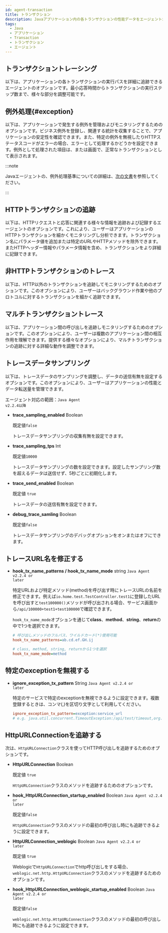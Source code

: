 ```yaml
---
id: agent-transaction
title: トランザクション
description: Javaアプリケーション内の各トランザクションの性能データをエージェントが追跡し分析できる設定方法を案内します。トランザクションのリクエスト処理、応答時間、リソース使用量などを追跡して、アプリケーションの性能を評価します。
tags:
  - Java
  - アプリケーション
  - Transaction
  - トランザクション
  - エージェント
---
```



<Transaction />

## トランザクショントレーシング

以下は、アプリケーションの各トランザクションの実行パスを詳細に追跡できるエージェントのオプションです。最小応答時間からトランザクションの実行ステップ数まで、様々な部分を調整可能です。


<Transactionprofilingcommon />


<Javatransactionprofiling />

## 例外処理{#exception}

以下は、アプリケーションで発生する例外を管理およびモニタリングするためのオプションです。ビジネス例外を登録し、関連する統計を収集することで、アプリケーションの安定性を確認できます。また、特定の例外を無視したりHTTPステータスコードがエラーの場合、エラーとして処理するかどうかを設定できます。例外として処理された項目は、<Cmdname sid="side_hitmap" className="uitext" />または<Cmdname sid="TTL06209" className="uitext" />画面で、正常なトランザクションとして表示されます。

:::note

Javaエージェントの、例外処理基準についての詳細は、[次の文書](trs-view#java-agent-exception)を参照してください。

:::


<JavaException />

## HTTPトランザクションの追跡

以下は、HTTPリクエストと応答に関連する様々な情報を追跡および記録するエージェントのオプションです。これにより、ユーザーはアプリケーションのHTTPトランザクションを細かくモニタリングし分析できます。トランザクション名にパラメータ値を追加または特定のURLやHTTPメソッドを除外できます。またHTTPヘッダー情報やパラメータ情報を含め、トランザクションをより詳細に記録できます。


<Transactiontracecommon />


<Transactionprofilehttp />


<Javahttptransaction />

## 非HTTPトランザクションのトレース

以下は、HTTP以外のトランザクションを追跡してモニタリングするためのオプションです。このオプションにより、ユーザーはバックグラウンド作業や他のプロトコルに対するトランザクションを細かく追跡できます。


<Javanonhttptransaction />

## マルチトランザクショントレース

以下は、アプリケーション間の呼び出しを追跡しモニタリングするためのオプションです。このオプションにより、ユーザーは複数のアプリケーション間の相互作用を理解できます。提供する様々なオプションにより、マルチトランザクションの追跡に対する詳細な動作を調整できます。


<Javatracetransaction />

## トレースデータサンプリング

以下は、トレースデータのサンプリングを調整し、データの送信有無を設定するオプションです。このオプションにより、ユーザーはアプリケーションの性能とデータ転送量を管理できます。

エージェント対応の範囲：<code class="my">Java Agent v2.2.4以降</code>

- **trace_sampling_enabled** <span class='api'>Boolean</span>

  既定値`false`

  トレースデータサンプリングの収集有無を設定できます。

- **trace_sampling_tps** <span class='type'>Int</span>

  既定値`10000`

  トレースデータサンプリングの数を設定できます。設定したサンプリング数を超えるデータは送信せず、5秒ごとに初期化します。

- **trace_send_enabled** <span class='api'>Boolean</span>

  既定値 `true`

  トレースデータの送信有無を設定できます。

- **debug_trace_samling** <span class='api'>Boolean</span>

  既定値`false`

  トレースデータサンプリングのデバッグオプションをオンまたはオフにできます。

## トレースURL名を修正する

- **hook_tx_name_patterns / hook_tx_name_mode** <span class='type'>string</span> <code class="my">Java Agent v2.2.4 or later</code>

  特定URLおよび特定メソッド(method)を呼び出す時にトレースURLの名前を修正できます。例えば`io.home.test.TestController.test1`に登録したURLを呼び出すと`test100000()`メソッドが呼び出される場合、サービス画面から`/api/100000+test1+test100000`で確認できます。

  `hook_tx_name_mode`オプションを通じて**class**、**method**、**string**、**return**の中で1つを選択できます。

  ```ini title="whatap.conf"
  # 呼び出しメソッドのフルパス、ワイルドカード(*)使用可能
  hook_tx_name_patterns=ab.cd.ef.GH.ij

  # class, method, string, returnから1つを選択
  hook_tx_name_mode=method
  ```

## 特定のexceptionを無視する

- **ignore_exception_tx_pattern** <span class='type'>String</span> <code class="my">Java Agent v2.2.4 or later</code>

  特定のサービスで特定のexceptionを無視できるように設定できます。複数登録するときは、コンマ(,)を区切り文字として利用してください。

  ```ini title="whatap.conf"
  ignore_exception_tx_pattern=exception:service_url
  # e.g. java.util.concurrent.TimeoutException:/api/test/timeout,org.springframework.web.util.NestedServletException:/api/posts/test/cexception
  ```

## HttpURLConnectionを追跡する

次は、`HttpURLConnection`クラスを使ってHTTP呼び出しを追跡するためのオプションです。

- **HttpURLConnection** <span class='type'>Boolean</span>

  既定値 `true`

  `HttpURLConnection`クラスのメソッドを追跡するためのオプションです。

- **hook_HttpURLConnection_startup_enabled** <span class='type'>Boolean</span> <code class="my">Java Agent v2.2.4 or later</code>

  既定値`false`

  `HttpURLConnection`クラスのメソッドの最初の呼び出し時にも追跡できるように設定できます。

- **HttpURLConnection_weblogic** <span class='type'>Boolean</span> <code class="my">Java Agent v2.2.4 or later</code>

  既定値 `true`

  Weblogicで`HttpURLConnection`でhttp呼び出しをする場合、`weblogic.net.http.HttpURLConnection`クラスのメソッドを追跡するためのオプションです。

- **hook_HttpURLConnection_weblogic_startup_enabled** <span class='type'>Boolean</span> <code class="my">Java Agent v2.2.4 or later</code>

  既定値`false`

  `weblogic.net.http.HttpURLConnection`クラスのメソッドの最初の呼び出し時にも追跡できるように設定できます。
